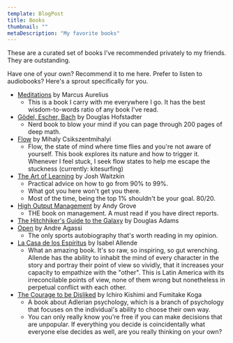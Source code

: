 ```yaml
---
template: BlogPost
title: Books
thumbnail: ""
metaDescription: "My favorite books"
---
```



These are a curated set of books I've recommended privately to my friends. They are outstanding.

Have one of your own? Recommend it to me <Link to="leave-a-message">here</Link>.
Prefer to listen to audiobooks? Here's a <Link to="audiobooks">sprout</Link> specifically for you.

- [Meditations](https://www.amazon.com/Meditations-New-Translation-Marcus-Aurelius/dp/0812968255) by Marcus Aurelius
  - This is a book I carry with me everywhere I go. It has the best wisdom-to-words ratio of any book I've read.
- [Gödel, Escher, Bach](https://www.amazon.com/G%C3%B6del-Escher-Bach-Eternal-Golden/dp/0465026567/ref=sr_1_1?crid=230J1Q8W5B7PV&dchild=1&keywords=godel+escher+bach&qid=1623107249&s=books&sprefix=Godel+Es%2Cstripbooks-intl-ship%2C216&sr=1-1) by Douglas Hofstadter
  - Nerd book to blow your mind if you can page through 200 pages of deep math.
- [Flow](https://www.amazon.com/Flow-Psychology-Experience-Perennial-Classics/dp/0061339202/ref=sr_1_1?crid=3VA3B22XMJCXO&dchild=1&keywords=flow+mihaly+csikszentmihalyi&qid=1623107276&s=books&sprefix=flow+%2Cstripbooks-intl-ship%2C217&sr=1-1) by Mihaly Csikszentmihalyi
  - Flow, the state of mind where time flies and you're not aware of yourself.
    This book explores its nature and how to trigger it. Whenever I feel stuck,
    I seek flow states to help me escape the stuckness (currently: kitesurfing)
- [The Art of Learning](https://www.amazon.com/Art-Learning-Journey-Optimal-Performance/dp/0743277465/ref=tmm_pap_swatch_0?_encoding=UTF8&qid=1623107423&sr=1-1) by Josh Waitzkin
  - Practical advice on how to go from 90% to 99%.
  - What got you here won't get you there.
  - Most of the time, being the top 1% shouldn't be your goal. 80/20.
- [High Output Management](https://www.amazon.com/High-Output-Management/dp/B08Z8K64S2/ref=sr_1_1?crid=2ZTIFT50BSX79&dchild=1&keywords=high+output+management&qid=1623107463&s=books&sprefix=high+out%2Cstripbooks-intl-ship%2C214&sr=1-1) by Andy Grove
  - THE book on management. A must read if you have direct reports.
- [The Hitchhiker's Guide to the Galaxy](https://www.amazon.com/Hitchhikers-Guide-Galaxy-Douglas-Adams/dp/0345418913/ref=tmm_pap_swatch_0?_encoding=UTF8&qid=1623107489&sr=1-1) by Douglas Adams
- [Open](https://www.amazon.com/Open-Autobiography-Andre-Agassi/dp/0307388409) by Andre Agassi
  - The only sports autobiography that's worth reading in my opinion.
- [La Casa de los Espíritus](https://www.amazon.com/casa-los-esp%C3%ADritus-CONTEMPORANEA/dp/8483462036) by Isabel Allende
  - What an amazing book. It's so raw, so inspiring, so gut wrenching. Allende
    has the ability to inhabit the mind of every character in the story and
portray their point of view so vividly, that it increases your capacity to
empathize with the "other". This is Latin America with its irreconcilable points
of view, none of them wrong but nonetheless in perpetual conflict with each
other.
- [The Courage to be Disliked](https://www.amazon.com/Courage-Be-Disliked-Phenomenon-Happiness/dp/1501197274) by Ichiro Kishimi and Fumitake Koga
  - A book about Adlerian psychology, which is a branch of psychology that
    focuses on the individual's ability to choose their own way.
  - You can only really know you're free if you can make decisions that are
    unpopular. If everything you decide is coincidentally what everyone else
decides as well, are you really thinking on your own?
